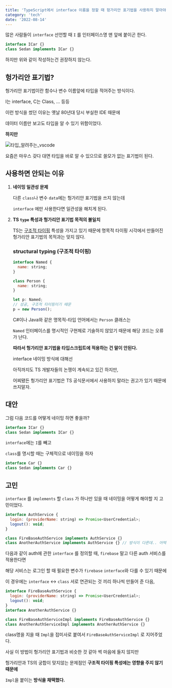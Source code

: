 ```yaml
---
title: 'TypeScript에서 interface 이름을 정할 때 헝가리안 표기법을 사용하지 말아야 할 이유 + 대안'
category: 'tech'
date: '2022-08-14'
---
```


많은 사람들이 `interface` 선언할 때 `I` 를 인터페이스명 맨 앞에 붙이곤 한다.

```js
interface ICar {}
class Sedan implements ICar {}
```

하지만 위와 같이 작성하는건 권장하지 않는다.

## 헝가리안 표기법?

헝가리안 표기법이란 함수나 변수 이름앞에 타입을 적어주는 방식이다.

I는 interface, C는 Class, … 등등

이런 방식을 썼던 이유는 옛날 80년대 당시 부실한 IDE 때문에

데이터 이름만 보고도 타입을 알 수 있기 위함이었다.

**하지만**

![타입_알려주는_vscode](/posts/타입_알려주는_vscode.jpg)

요즘은 마우스 갖다 대면 타입을 바로 알 수 있으므로 쓸모가 없는 표기법이 된다.

## 사용하면 안되는 이유

1. **네이밍 일관성 문제**

   다른 `class`나 변수 `data`에는 헝가리안 표기법을 쓰지 않는데

   `interface` 에만 사용한다면 일관성을 해치게 된다.

2. **TS `type` 특성과 헝가리안 표기법 목적의 불일치**

   TS는 [구조적 타이핑](https://www.typescriptlang.org/ko/docs/handbook/typescript-in-5-minutes-func.html#%EA%B5%AC%EC%A1%B0%EC%A0%81%EC%9D%B8-%ED%83%80%EC%9D%B4%ED%95%91-structural-typing) 특성을 가지고 있기 때문에 명목적 타이핑 시각에서 만들어진 헝가리안 표기법의 목적과는 맞지 않다.

   ### structural typing (구조적 타이핑)

   ```js
   interface Named {
     name: string;
   }

   class Person {
     name: string;
   }

   let p: Named;
   // 성공, 구조적 타이핑이기 때문
   p = new Person();
   ```

   C#이나 Java와 같은 명목적-타입 언어에서는 `Person` 클래스는

   `Named` 인터페이스를 명시적인 구현체로 기술하지 않았기 때문에 해당 코드는 오류가 난다.

   **따라서 헝가리안 표기법을 타입스크립트에 적용하는 건 말이 안된다.**

   interface 네이밍 방식에 대해선

   아직까지도 TS 개발자들의 논쟁이 계속되고 있긴 하지만,

   어찌됐든 헝가리안 표기법은 TS 공식문서에서 사용하지 말라는 권고가 있기 때문에 쓰지말자.

## 대안

그럼 다음 코드를 어떻게 네이밍 하면 좋을까?

```js
interface ICar {}
class Sedan implements ICar {}
```

`interface`에는 `I`를 빼고

`class`를 명시할 때는 구체적으로 네이밍을 하자

```js
interface Car {}
class Sedan implements Car {}
```

## 고민

`interface` 를 `implements` 할 `class` 가 하나만 있을 때 네이밍을 어떻게 해야할 지 고민이었다.

```js
interface AuthService {
  login: (providerName: string) => Promise<UserCredential>;
  logout(): void;
}

class FireBaseAuthService implements AuthService {}
class AnotherAuthService implements AuthService {} // 방식이 다른데.. 어떡하지
```

다음과 같이 auth에 관한 `interface` 를 정의할 때, `firebase` 말고 다른 auth 서비스를 적용한다면

해당 서비스는 로그인 할 때 필요한 변수가 `firebase` `interface`와 다를 수 있기 때문에

이 경우에는 `interface` ↔ `class` 서로 연관되는 것 끼리 하나씩 만들어 준 다음,

```js
interface FireBaseAuthService {
  login: (providerName: string) => Promise<UserCredential>;
  logout(): void;
}
interface AnotherAuthService {}

class FireBaseAuthServiceImpl implements FireBaseAuthService {}
class AnotherAuthServiceImpl implements AnotherAuthService {}
```

class명을 지을 때 `Impl`을 접미사로 붙여서 `FireBaseAuthServiceImpl` 로 지어주었다.

사실 이 방법이 헝가리안 표기법과 비슷한 것 같아 썩 마음에 들지 않지만

헝가리안과 TS의 궁합이 맞지않는 문제점인 **구조적 타이핑 특성에는 영향을 주지 않기 때문에**

`Impl`을 붙이는 **방식을 채택했다.**
